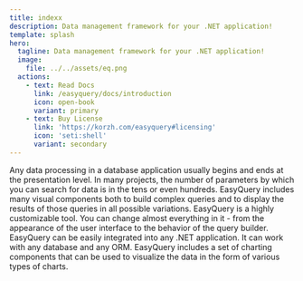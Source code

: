 ```yaml
---
title: indexx
description: Data management framework for your .NET application!
template: splash
hero:
  tagline: Data management framework for your .NET application!
  image:
    file: ../../assets/eq.png
  actions:
    - text: Read Docs
      link: /easyquery/docs/introduction
      icon: open-book
      variant: primary
    - text: Buy License
      link: 'https://korzh.com/easyquery#licensing'
      icon: 'seti:shell'
      variant: secondary
---
```



<CardGrid stagger>
    <Card title="Organizing the data flow" icon="seti:puppet">
        Any data processing in a database application usually begins and ends at the presentation level.
    </Card>
    <Card title="Complex queries" icon="seti:odata">
        In many projects, the number of parameters by which you can search for data is in the tens or even hundreds.
    </Card>
    <Card title="Data visualization" icon="seti:svg">
        EasyQuery includes many visual components both to build complex queries and to display the results of those queries in all possible variations.
    </Card>
    <Card title="Customization" icon="pen">
        EasyQuery is a highly customizable tool. You can change almost everything in it - from the appearance of the user interface to the behavior of the query builder.
    </Card>
    <Card title="Integration" icon="seti:crystal_embedded">
        EasyQuery can be easily integrated into any .NET application. It can work with any database and any ORM.
    </Card>
    <Card title="Charts" icon="seti:plan">
        EasyQuery includes a set of charting components that can be used to visualize the data in the form of various types of charts.
    </Card>
</CardGrid>
